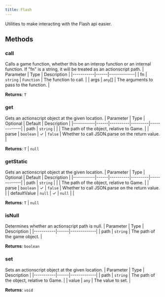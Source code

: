 ```yaml
---
title: Flash
---
```



Utilities to make interacting with the Flash api easier.


## Methods

### call
Calls a game function, whether this be an interop function or an internal function. If "fn" is a string, it will be treated as an actionscript path.
| Parameter | Type | Description |
|-----------|------|-------------|
| fn | `string` \| `Function` | The function to call. |
| args | `any`[] | The arguments to pass to the function. |

**Returns**: `T`

### get
Gets an actionscript object at the given location.
| Parameter | Type | Optional | Default | Description |
|-----------|------|----------|---------|-------------|
| path | `string` |  |  | The path of the object, relative to Game. |
| parse | `boolean` | ✓ | `false` | Whether to call JSON.parse on the return value. |

**Returns**: `T` \| `null`

### getStatic
Gets an actionscript object at the given location.
| Parameter | Type | Optional | Default | Description |
|-----------|------|----------|---------|-------------|
| path | `string` |  |  | The path of the object, relative to Game. |
| parse | `boolean` | ✓ | `false` | Whether to call JSON.parse on the return value. |
| defaultValue | `null` | ✓ | `null` |  |

**Returns**: `T` \| `null`

### isNull
Determines whether an actionscript path is null.
| Parameter | Type | Description |
|-----------|------|-------------|
| path | `string` | The path of the game object. |

**Returns**: `boolean`

### set
Sets an actionscript object at the given location.
| Parameter | Type | Description |
|-----------|------|-------------|
| path | `string` | The path of the object, relative to Game. |
| value | `any` | The value to set. |

**Returns**: `void`
